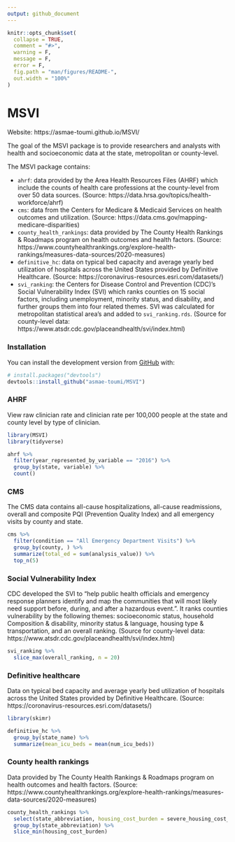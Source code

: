 ```yaml
---
output: github_document
---
```


<!-- README.md is generated from README.Rmd. Please edit that file -->

```r
knitr::opts_chunk$set(
  collapse = TRUE,
  comment = "#>",
  warning = F, 
  message = F, 
  error = F,
  fig.path = "man/figures/README-",
  out.width = "100%"
)
```

# MSVI

<!-- badges: start -->
<!-- badges: end -->

Website: https://asmae-toumi.github.io/MSVI/

The goal of the MSVI package is to provide researchers and analysts with health and socioeconomic data at the state, metropolitan or county-level.

The MSVI package contains:

* `ahrf`: data provided by the Area Health Resources Files (AHRF) which include the counts of health care professions at the county-level from over 50 data sources. (Source: https://data.hrsa.gov/topics/health-workforce/ahrf)
* `cms`: data from the Centers for Medicare & Medicaid Services on health outcomes and utilization. (Source: https://data.cms.gov/mapping-medicare-disparities)
* `county_health_rankings`: data provided by The County Health Rankings & Roadmaps program on health outcomes and health factors. (Source: https://www.countyhealthrankings.org/explore-health-rankings/measures-data-sources/2020-measures)
* `definitive_hc`: data on typical bed capacity and average yearly bed utilization of hospitals across the United States provided by Definitive Healthcare. (Source: https://coronavirus-resources.esri.com/datasets/)
* `svi_ranking`: the Centers for Disease Control and Prevention (CDC)'s Social Vulnerability Index (SVI) which ranks counties on 15 social factors, including unemployment, minority status, and disability, and further groups them into four related themes. SVI was calculated for metropolitan statistical area's and added to `svi_ranking.rds`. (Source for county-level data: https://www.atsdr.cdc.gov/placeandhealth/svi/index.html)

### Installation

You can install the development version from [GitHub](https://github.com/) with:

``` r
# install.packages("devtools")
devtools::install_github("asmae-toumi/MSVI")
```

### AHRF

View raw clinician rate and clinician rate per 100,000 people at the state and county level by type of clinician.

```r
library(MSVI)
library(tidyverse)

ahrf %>% 
  filter(year_represented_by_variable == "2016") %>% 
  group_by(state, variable) %>% 
  count() 
```

### CMS

The CMS data contains all-cause hospitalizations, all-cause readmissions, overall and composite PQI (Prevention Quality Index) and all emergency visits by county and state.

```r
cms %>% 
  filter(condition == "All Emergency Department Visits") %>% 
  group_by(county, ) %>% 
  summarize(total_ed = sum(analysis_value)) %>% 
  top_n(5)
```


### Social Vulnerability Index 

CDC developed the SVI to "help public health officials and emergency response planners identify and map the communities that will most likely need support before, during, and after a hazardous event.". It ranks counties vulnerability by the following themes: socioeconomic status, household Composition & disability, minority status & language, housing type & transportation, and an overall ranking. (Source for county-level data: https://www.atsdr.cdc.gov/placeandhealth/svi/index.html)

```r
svi_ranking %>%
  slice_max(overall_ranking, n = 20) 
```


### Definitive healthcare 

Data on typical bed capacity and average yearly bed utilization of hospitals across the United States provided by Definitive Healthcare. (Source: https://coronavirus-resources.esri.com/datasets/)

```r
library(skimr)

definitive_hc %>% 
  group_by(state_name) %>% 
  summarize(mean_icu_beds = mean(num_icu_beds))
```

### County health rankings 

Data provided by The County Health Rankings & Roadmaps program on health outcomes and health factors. (Source: https://www.countyhealthrankings.org/explore-health-rankings/measures-data-sources/2020-measures)

```r
county_health_rankings %>%
  select(state_abbreviation, housing_cost_burden = severe_housing_cost_burden_raw_value) %>% 
  group_by(state_abbreviation) %>% 
  slice_min(housing_cost_burden)
```

